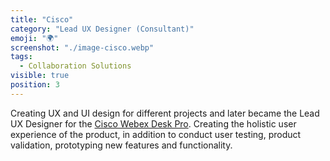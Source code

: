 ```yaml
---
title: "Cisco"
category: "Lead UX Designer (Consultant)"
emoji: "🌍"
screenshot: "./image-cisco.webp"
tags:
  - Collaboration Solutions
visible: true
position: 3
---
```



Creating UX and UI design for different projects and later became the Lead UX Designer for the <a href="https://www.cisco.com/c/en/us/products/collaboration-endpoints/webex-desk-pro/index.html" target="_blank" rel="nofollow noopener noreferrer" aria-label="External Link"><Underlining>Cisco Webex Desk Pro</Underlining></a>. Creating the holistic user experience of the product, in addition to conduct user testing, product validation, prototyping new features and functionality.
